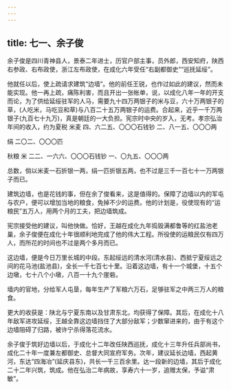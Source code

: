 ```yaml
---
---
---
```

title: 七一、余子俊
---



余子俊是四川青神县人，景泰二年进士，历官户部主事，员外郎，西安知府，陕西右参政、右布政使，浙江左布政使，在成化六年受任“右副都御史”“巡抚延绥”。

他就任以后，使上疏请求建筑“边墙”。他的前任王锐，也作过如此的建议，然而未能实现。他一再上疏，痛陈利害，而且开出一张帐单，说，以成化八年一年的开支而论，为了供给延绥驻军的人马，需要九十四万两银子的米与豆，六十万两银子的草，(人吃米，马吃豆和草)与八百二十五万两银子的运费。合起来，近乎一千万两银子(九百七十九万)，真是朝廷的一大负担。宪宗时中央的岁入，无考。孝宗弘治年间的收入，约为夏税 米麦 四、六二五、〇〇〇石钱钞 二、八一五、〇〇〇两

绢 二〇二、〇〇〇匹

秋粮 米 二二、一六六、〇〇〇石钱钞 一、〇九五、〇〇〇两

总数，倘以米麦一石折银一两，绢一匹折银五两，也不过是三千一百七十一万两银子而已。

建筑边墙，也是花钱的事，但在余了俊看来，这是值得的。保障了边墙以内的军屯与农户，便可以增加当地的粮食，免掉不少的运费。他的计划是，役使现有的“运粮民”五万人，用两个月的工夫，把边墙筑成。

宪宗接受他的建议，叫他快做。恰好，王越在成化九年捣毁满都鲁等的红盐池老巢，余子俊便在成化十年很顺利地完成了他的伟大工程。所役使的运粮民仅有四万人，而所花的时间也不过是两个多月而已。

这边墙，便是今日万里长城的中段。东起绥远的清水河(清水县)、西抵宁夏绥远之间的花马池(盐池县)，全长一千七百七十里。沿着这边墙，有十一个城堡，十五个边墩，七十八个小墩，八百一十九个崖砦。

墙内的官地，分给军人屯垦，每年生产了军粮六万石，足够驻军之中两三万人的粮食。

更大的收获是：陕北与宁夏东南以及甘肃东北，均获得了保障。其后，在成化十八年敌军进攻延绥，王越全靠这边墙挡住了大部分敌军；少数窜进来的，由于有这个边墙阻碍了归路，被许宁杀得落花流水。

余子俊于筑好边墙以后，于成化十二年改任陕西巡抚，成化十三年升任兵部尚书，成化二十年一度兼左都御史、总督大同宣府军务。次年，建议延长边墙，西起黄河，东达“四海冶”(延庆县东)，共长一千三百余里。达一段新的边墙，其后于成化二十二年兴筑，筑成。他在弘治二年病故，享寿六十一岁，追赠太保，予谥“肃敏”。